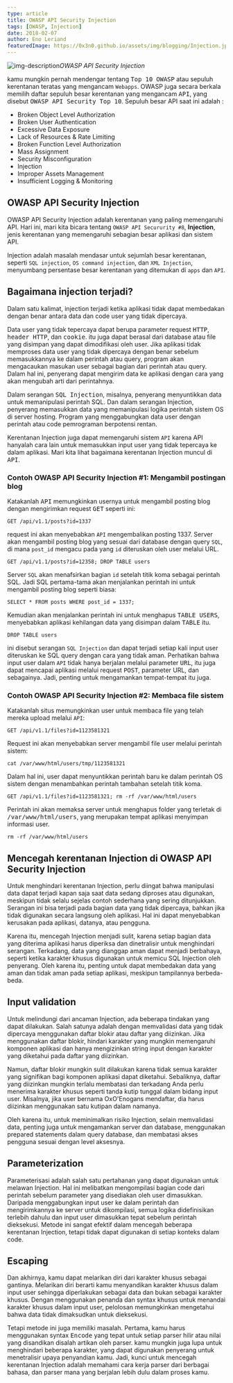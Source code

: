 ```yaml
---
type: article
title: OWASP API Security Injection
tags: [OWASP, Injection]
date: 2018-02-07
author: Eno Leriand
featuredImage: https://0x3n0.github.io/assets/img/blogging/Injection.jpg
---
```


![img-description](https://0x3n0.github.io/assets/img/blogging/Injection.jpg)_OWASP API Security Injection_

kamu mungkin pernah mendengar tentang <kbd>Top 10 OWASP</kbd> atau sepuluh kerentanan teratas yang mengancam `Webapps`. OWASP juga secara berkala memilih daftar sepuluh besar kerentanan yang mengancam <kbd>API</kbd>, yang disebut <kbd>OWASP API Security Top 10</kbd>. Sepuluh besar API saat ini adalah :

- Broken Object Level Authorization 
- Broken User Authentication
- Excessive Data Exposure
- Lack of Resources & Rate Limiting
- Broken Function Level Authorization
- Mass Assignment
- Security Misconfiguration 
- Injection
- Improper Assets Management
- Insufficient Logging & Monitoring

## OWASP API Security Injection

OWASP API Security Injection adalah kerentanan yang paling memengaruhi API. Hari ini, mari kita bicara tentang `OWASP API Secururity #8`, **Injection**, jenis kerentanan yang memengaruhi sebagian besar aplikasi dan sistem API.

Injection adalah masalah mendasar untuk sejumlah besar kerentanan, seperti `SQL injection`, `OS command injection`, dan `XML Injection`, menyumbang persentase besar kerentanan yang ditemukan di `apps` dan `API`.

## Bagaimana injection terjadi?

Dalam satu kalimat, injection terjadi ketika aplikasi tidak dapat membedakan dengan benar antara data dan code user yang tidak dipercaya.

Data user yang tidak tepercaya dapat berupa parameter request <kbd>HTTP</kbd>, <kbd>header HTTP</kbd>, dan <kbd>cookie</kbd>. itu juga dapat berasal dari database atau file yang disimpan yang dapat dimodifikasi oleh user. Jika aplikasi tidak memproses data user yang tidak dipercaya dengan benar sebelum memasukkannya ke dalam perintah atau query, program akan mengacaukan masukan user sebagai bagian dari perintah atau query. Dalam hal ini, penyerang dapat mengirim data ke aplikasi dengan cara yang akan mengubah arti dari perintahnya.

Dalam serangan <kbd>SQL Injection</kbd>, misalnya, penyerang menyuntikkan data untuk memanipulasi perintah SQL. Dan dalam serangan Injection, penyerang memasukkan data yang memanipulasi logika perintah sistem OS di server hosting. Program yang menggabungkan data user dengan perintah atau code pemrograman berpotensi rentan.

Kerentanan Injection juga dapat memengaruhi sistem `API` karena API hanyalah cara lain untuk memasukkan input user yang tidak tepercaya ke dalam aplikasi. Mari kita lihat bagaimana kerentanan Injection muncul di <kbd>API</kbd>.

### Contoh OWASP API Security Injection #1: Mengambil postingan blog

Katakanlah <kbd>API</kbd> memungkinkan usernya untuk mengambil posting blog dengan mengirimkan request <kbd>GET</kbd> seperti ini:

```
GET /api/v1.1/posts?id=1337
```

request ini akan menyebabkan `API` mengembalikan posting 1337. Server akan mengambil posting blog yang sesuai dari database dengan query `SQL`, di mana `post_id` mengacu pada yang `id` diteruskan oleh user melalui URL.

```
GET /api/v1.1/posts?id=12358; DROP TABLE users
```

Server `SQL` akan menafsirkan bagian `id` setelah titik koma sebagai perintah SQL. Jadi SQL pertama-tama akan menjalankan perintah ini untuk mengambil posting blog seperti biasa:

```
SELECT * FROM posts WHERE post_id = 1337;
```

Kemudian akan menjalankan perintah ini untuk menghapus <kbd>TABLE USERS</kbd>, menyebabkan aplikasi kehilangan data yang disimpan dalam <kbd>TABLE</kbd> itu.

```
DROP TABLE users
```

ini disebut serangan `SQL Injection` dan dapat terjadi setiap kali input user diteruskan ke SQL query dengan cara yang tidak aman. Perhatikan bahwa input user dalam `API` tidak hanya berjalan melalui parameter <kbd>URL</kbd>, itu juga dapat mencapai aplikasi melalui request <kbd>POST</kbd>, parameter URL, dan sebagainya. Jadi, penting untuk mengamankan tempat-tempat itu juga.

### Contoh OWASP API Security Injection #2: Membaca file sistem

Katakanlah situs memungkinkan user untuk membaca file yang telah mereka upload melalui `API`:

```
GET /api/v1.1/files?id=1123581321
```

Request ini akan menyebabkan server mengambil file user melalui perintah sistem:

```
cat /var/www/html/users/tmp/1123581321
```

Dalam hal ini, user dapat menyuntikkan perintah baru ke dalam perintah OS sistem dengan menambahkan perintah tambahan setelah titik koma.

```
GET /api/v1.1/files?id=1123581321; rm -rf /var/www/html/users
```

Perintah ini akan memaksa server untuk menghapus folder yang terletak di <kbd>/var/www/html/users</kbd>, yang merupakan tempat aplikasi menyimpan informasi user.

```
rm -rf /var/www/html/users
```

## Mencegah kerentanan Injection di OWASP API Security Injection

Untuk menghindari kerentanan Injection, perlu diingat bahwa manipulasi data dapat terjadi kapan saja saat data sedang diproses atau digunakan, meskipun tidak selalu sejelas contoh sederhana yang sering ditunjukkan. Serangan ini bisa terjadi pada bagian data yang tidak dipercaya, bahkan jika tidak digunakan secara langsung oleh aplikasi. Hal ini dapat menyebabkan kerusakan pada aplikasi, datanya, atau pengguna.

Karena itu, mencegah Injection menjadi sulit, karena setiap bagian data yang diterima aplikasi harus diperiksa dan dinetralisir untuk menghindari serangan. Terkadang, data yang dianggap aman dapat menjadi berbahaya, seperti ketika karakter khusus digunakan untuk memicu SQL Injection oleh penyerang. Oleh karena itu, penting untuk dapat membedakan data yang aman dan tidak aman pada setiap aplikasi, meskipun tampilannya berbeda-beda.

## Input validation

Untuk melindungi dari ancaman Injection, ada beberapa tindakan yang dapat dilakukan. Salah satunya adalah dengan memvalidasi data yang tidak dipercaya menggunakan daftar blokir atau daftar yang diizinkan. Jika menggunakan daftar blokir, hindari karakter yang mungkin memengaruhi komponen aplikasi dan hanya mengizinkan string input dengan karakter yang diketahui pada daftar yang diizinkan.

Namun, daftar blokir mungkin sulit dilakukan karena tidak semua karakter yang signifikan bagi komponen aplikasi dapat diketahui. Sebaliknya, daftar yang diizinkan mungkin terlalu membatasi dan terkadang Anda perlu menerima karakter khusus seperti tanda kutip tunggal dalam bidang input user. Misalnya, jika user bernama OxO'Enogans mendaftar, dia harus diizinkan menggunakan satu kutipan dalam namanya.

Oleh karena itu, untuk meminimalkan risiko Injection, selain memvalidasi data, penting juga untuk mengamankan server dan database, menggunakan prepared statements dalam query database, dan membatasi akses pengguna sesuai dengan level aksesnya.

## Parameterization

Parameterisasi adalah salah satu pertahanan yang dapat digunakan untuk melawan Injection. Hal ini melibatkan mengompilasi bagian code dari perintah sebelum parameter yang disediakan oleh user dimasukkan. Daripada menggabungkan input user ke dalam perintah dan mengirimkannya ke server untuk dikompilasi, semua logika didefinisikan terlebih dahulu dan input user dimasukkan tepat sebelum perintah dieksekusi. Metode ini sangat efektif dalam mencegah beberapa kerentanan Injection, tetapi tidak dapat digunakan di setiap konteks dalam code.

## Escaping

Dan akhirnya, kamu dapat melarikan diri dari karakter khusus sebagai gantinya. Melarikan diri berarti kamu menyandikan karakter khusus dalam input user sehingga diperlakukan sebagai data dan bukan sebagai karakter khusus. Dengan menggunakan penanda dan syntax khusus untuk menandai karakter khusus dalam input user, pelolosan memungkinkan mengetahui bahwa data tidak dimaksudkan untuk dieksekusi.

Tetapi metode ini juga memiliki masalah. Pertama, kamu harus menggunakan syntax <kbd>Encode</kbd> yang tepat untuk setiap parser hilir atau nilai yang disandikan disalah artikan oleh parser. kamu mungkin juga lupa untuk menghindari beberapa karakter, yang dapat digunakan penyerang untuk menetralisir upaya penyandian kamu. Jadi, kunci untuk mencegah kerentanan Injection adalah memahami cara kerja parser dari berbagai bahasa, dan parser mana yang berjalan lebih dulu dalam proses kamu.

